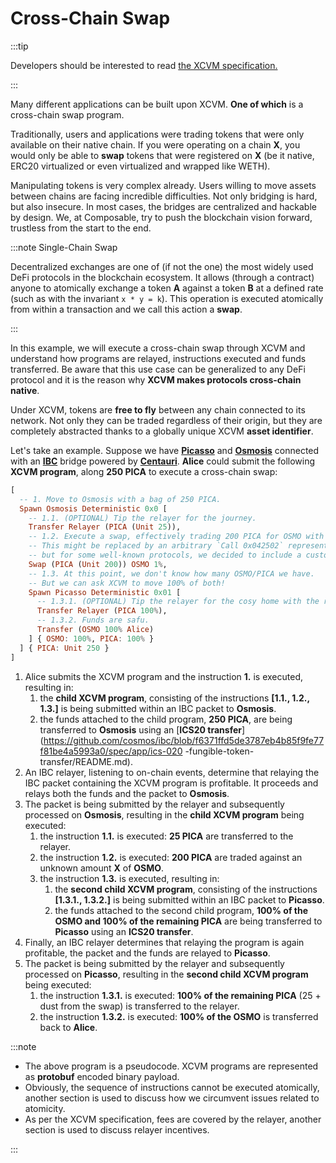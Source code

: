 # Cross-Chain Swap

:::tip

Developers should be interested to read [the XCVM
specification.](https://github.com/ComposableFi/composable/blob/b3ead07321238ec6d6435efea2f123f3000e0568/code/xcvm/SPEC.md)

:::

Many different applications can be built upon XCVM. **One of which** is a
cross-chain swap program.

Traditionally, users and applications were trading tokens that were only
available on their native chain. If you were operating on a chain **X**, you
would only be able to **swap** tokens that were registered on **X** (be it
native, ERC20 virtualized or even virtualized and wrapped like WETH).

Manipulating tokens is very complex already. Users willing to move assets
between chains are facing incredible difficulties. Not only bridging is hard,
but also insecure. In most cases, the bridges are centralized and hackable by
design. We, at Composable, try to push the blockchain vision forward, trustless
from the start to the end.

:::note Single-Chain Swap

Decentralized exchanges are one of (if not the one) the most widely used DeFi
protocols in the blockchain ecosystem. It allows (through a contract) anyone to
atomically exchange a token **A** against a token **B** at a defined rate (such
as with the invariant `x * y = k`). This operation is executed atomically from
within a transaction and we call this action a **swap**.

:::

In this example, we will execute a cross-chain swap through XCVM and understand
how programs are relayed, instructions executed and funds transferred. Be aware
that this use case can be generalized to any DeFi protocol and it is the reason
why **XCVM makes protocols cross-chain native**.

Under XCVM, tokens are **free to fly** between any chain connected to its
network. Not only they can be traded regardless of their origin, but they are
completely abstracted thanks to a globally unique XCVM **asset identifier**.

Let's take an example. Suppose we have [**Picasso**](https://picasso.xyz) and
[**Osmosis**](https://osmosis.zone) connected with an
[**IBC**](https://ibcprotocol.org/) bridge powered by
[**Centauri**](../../centauri-overview). **Alice** could submit the following
**XCVM program**, along **250 PICA** to execute a cross-chain swap:

```haskell
[
  -- 1. Move to Osmosis with a bag of 250 PICA.
  Spawn Osmosis Deterministic 0x0 [
    -- 1.1. (OPTIONAL) Tip the relayer for the journey.
    Transfer Relayer (PICA (Unit 25)),
    -- 1.2. Execute a swap, effectively trading 200 PICA for OSMO with 1% slippage tolerance.
    -- This might be replaced by an arbitrary `Call 0x042502` representing the swap,
    -- but for some well-known protocols, we decided to include a custom, strongly typed instruction.
    Swap (PICA (Unit 200)) OSMO 1%,
    -- 1.3. At this point, we don't know how many OSMO/PICA we have.
    -- But we can ask XCVM to move 100% of both!
    Spawn Picasso Deterministic 0x01 [
      -- 1.3.1. (OPTIONAL) Tip the relayer for the cosy home with the remaining PICA.
      Transfer Relayer (PICA 100%),
      -- 1.3.2. Funds are safu.
      Transfer (OSMO 100% Alice)
    ] { OSMO: 100%, PICA: 100% }
  ] { PICA: Unit 250 }
]
```


1. Alice submits the XCVM program and the instruction **1.** is executed,
   resulting in:
   1. the **child XCVM program**, consisting of the instructions **[1.1., 1.2.,
     1.3.]** is being submitted within an IBC packet to **Osmosis**.
   2. the funds attached to the child program, **250 PICA**, are being
transferred to **Osmosis** using an
   [**ICS20 transfer**](https://github.com/cosmos/ibc/blob/f6371ffd5de3787eb4b85f9fe77f81be4a5993a0/spec/app/ics-020
   -fungible-token-transfer/README.md).
2. An IBC relayer, listening to on-chain events, determine that relaying the IBC
  packet containing the XCVM program is profitable. It proceeds and relays both
  the funds and the packet to **Osmosis**.
3. The packet is being submitted by the relayer and subsequently processed on
   **Osmosis**, resulting in the **child XCVM program** being executed:
   1. the instruction **1.1.** is executed: **25 PICA** are transferred to the
      relayer.
   2. the instruction **1.2.** is executed: **200 PICA** are traded against an
      unknown amount **X** of **OSMO**.
   3. the instruction **1.3.** is executed, resulting in:
      1. the **second child XCVM program**, consisting of the instructions
      **[1.3.1., 1.3.2.]** is being submitted within an IBC packet to
      **Picasso**.
      2. the funds attached to the second child program, **100% of the OSMO and
         100% of the remaining PICA** are being transferred to **Picasso** using
         an **ICS20 transfer**.
4. Finally, an IBC relayer determines that relaying the program is again
   profitable, the packet and the funds are relayed to **Picasso**.
5. The packet is being submitted by the relayer and subsequently processed on
   **Picasso**, resulting in the **second child XCVM program** being executed:
   1. the instruction **1.3.1.** is executed: **100% of the remaining PICA**
      (25 + dust from the swap) is transferred to the relayer.
   2. the instruction **1.3.2.** is executed: **100% of the OSMO** is
      transferred back to **Alice**.

:::note

- The above program is a pseudocode. XCVM programs are represented as
**protobuf** encoded binary payload.
- Obviously, the sequence of instructions cannot be executed atomically, another
section is used to discuss how we circumvent issues related to atomicity.
- As per the XCVM specification, fees are covered by the relayer, another
section is used to discuss relayer incentives.

:::
